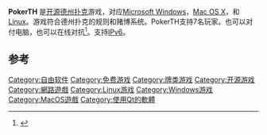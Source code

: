 {{NoteTA|G1=IT|G2=FL}}
{{Infobox Software
| name                   = PokerTH
| logo                   = 
| screenshot             = [[File:PokerTH.png|200px]]
| caption                = 运行中的 PokerTH 0.6.3
| latest release version = 1.1.1
| latest release date    = {{release date and age|2014|01|10}}
| operating system       = [[Microsoft_Windows|Windows]]，[[Mac_OS_X|Mac OS X]]，[[Linux|Linux]]
| language               = 26种语言
| license                = [[GNU通用公共许可证|GNU通用公共许可证]]
| website                = http://www.pokerth.net
}}

'''PokerTH''' 是[[开源|开源]][[德州扑克|德州扑克]]游戏，对应[[Microsoft_Windows|Microsoft Windows]]，[[Mac_OS_X|Mac OS X]]，和[[Linux|Linux]]。游戏符合德州扑克的规则和赌博系统。PokerTH支持7名玩家。也可以对付电脑，也可以在线对抗<ref name="Linuxcom">{{cite web |url=http://www.linux.com/feature/119933 |title=Going all in with PokerTH |accessdate=2007-11-25 |author=Barr, Joe |date=2007-10-06 |work=[[Linux.com|Linux.com]] |publisher=[[SourceForge|SourceForge]] |archive-url=https://web.archive.org/web/20071130050350/http://www.linux.com/feature/119933 |archive-date=2007-11-30 |dead-url=yes }}</ref>。支持[[IPv6|IPv6]]。

== 参考 ==
{{reflist|30em}}

{{Portal|自由软件}} 
{{Portal|电子游戏}}

[[Category:自由软件|Category:自由软件]]
[[Category:免费游戏|Category:免费游戏]]
[[Category:牌类游戏|Category:牌类游戏]]
[[Category:开源游戏|Category:开源游戏]]
[[Category:網路遊戲|Category:網路遊戲]]
[[Category:Linux游戏|Category:Linux游戏]]
[[Category:Windows游戏|Category:Windows游戏]]
[[Category:MacOS遊戲|Category:MacOS遊戲]]
[[Category:使用Qt的軟體|Category:使用Qt的軟體]]
{{软件小作品}}